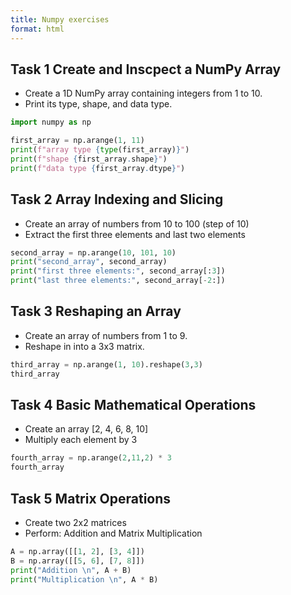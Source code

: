 ```yaml
---
title: Numpy exercises
format: html
---
```

## Task 1 Create and Inscpect a NumPy Array
* Create a 1D NumPy array containing integers from 1 to 10.
* Print its type, shape, and data type.
```python
import numpy as np

first_array = np.arange(1, 11)
print(f"array type {type(first_array)}")
print(f"shape {first_array.shape}")
print(f"data type {first_array.dtype}")
```

## Task 2 Array Indexing and Slicing
* Create an array of numbers from 10 to 100 (step of 10)
* Extract the first three elements and last two elements
```python
second_array = np.arange(10, 101, 10)
print("second_array", second_array)
print("first three elements:", second_array[:3])
print("last three elements:", second_array[-2:])
```

## Task 3 Reshaping an Array
* Create an array of numbers from 1 to 9.
* Reshape in into a 3x3 matrix.
```python
third_array = np.arange(1, 10).reshape(3,3)
third_array
```

## Task 4 Basic Mathematical Operations
* Create an array [2, 4, 6, 8, 10]
* Multiply each element by 3
```python
fourth_array = np.arange(2,11,2) * 3
fourth_array
```

## Task 5 Matrix Operations
* Create two 2x2 matrices
* Perform: Addition and Matrix Multiplication
```python
A = np.array([[1, 2], [3, 4]])
B = np.array([[5, 6], [7, 8]])
print("Addition \n", A + B)
print("Multiplication \n", A * B)
```
